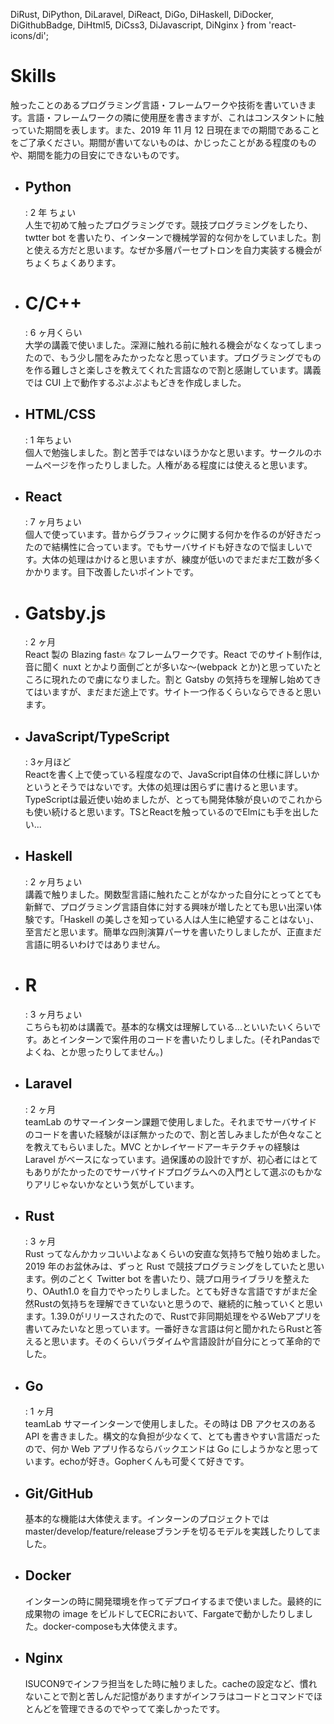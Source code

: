   DiRust,
  DiPython,
  DiLaravel,
  DiReact,
  DiGo,
  DiHaskell,
  DiDocker,
  DiGithubBadge,
  DiHtml5,
  DiCss3,
  DiJavascript,
  DiNginx
} from 'react-icons/di';

# Skills

触ったことのあるプログラミング言語・フレームワークや技術を書いていきます。言語・フレームワークの隣に使用歴を書きますが、これはコンスタントに触っていた期間を表します。また、2019 年 11 月 12 日現在までの期間であることをご了承ください。期間が書いてないものは、かじったことがある程度のものや、期間を能力の目安にできないものです。

- <Card id='python'>
    <div>
      <DiPython />
      <h2>Python</h2>
    </div>
    <p>
      : 2 年 ちょい
      <br />
      人生で初めて触ったプログラミングです。競技プログラミングをしたり、twtter
      bot
      を書いたり、インターンで機械学習的な何かをしていました。割と使える方だと思います。なぜか多層パーセプトロンを自力実装する機会がちょくちょくあります。
    </p>
  </Card>
- <Card id='c'>
    <div>
      <h1>C/C++</h1>
    </div>
    <p>
      : 6 ヶ月くらい
      <br />
      大学の講義で使いました。深淵に触れる前に触れる機会がなくなってしまったので、もう少し闇をみたかったなと思っています。プログラミングでものを作る難しさと楽しさを教えてくれた言語なので割と感謝しています。講義では
      CUI 上で動作するぷよぷよもどきを作成しました。
    </p>
  </Card>
- <Card id='html'>
    <div>
      <DiHtml5 />
      <DiCss3 />
      <h2>HTML/CSS</h2>
    </div>
    <p>
      : 1 年ちょい
      <br />
      個人で勉強しました。割と苦手ではないほうかなと思います。サークルのホームページを作ったりしました。人権がある程度には使えると思います。
    </p>
  </Card>
- <Card id='react'>
    <div>
      <DiReact />
      <h2>React</h2>
    </div>
    <p>
      : 7 ヶ月ちょい
      <br />
      個人で使っています。昔からグラフィックに関する何かを作るのが好きだったので結構性に合っています。でもサーバサイドも好きなので悩ましいです。大体の処理はかけると思いますが、練度が低いのでまだまだ工数が多くかかります。目下改善したいポイントです。
    </p>
  </Card>
- <Card id='gatsby'>
    <div>
      <h1>Gatsby.js</h1>
    </div>
    <p>
      : 2 ヶ月
      <br />
      React 製の Blazing fast🔥 なフレームワークです。React
      でのサイト制作は,音に聞く nuxt とかより面倒ごとが多いな〜(webpack
      とか)と思っていたところに現れたので虜になりました。割と Gatsby
      の気持ちを理解し始めてきてはいますが、まだまだ途上です。サイト一つ作るくらいならできると思います。
    </p>
  </Card>
- <Card id='javascript'>
    <div>
      <DiJavascript />
      <h2>JavaScript/TypeScript</h2>
    </div>
    <p>
      : 3ヶ月ほど
      <br />
      Reactを書く上で使っている程度なので、JavaScript自体の仕様に詳しいかというとそうではないです。大体の処理は困らずに書けると思います。TypeScriptは最近使い始めましたが、とっても開発体験が良いのでこれからも使い続けると思います。TSとReactを触っているのでElmにも手を出したい...
    </p>
  </Card>
- <Card id='haskell'>
    <div>
      <DiHaskell />
      <h2>Haskell</h2>
    </div>
    <p>
      : 2 ヶ月ちょい
      <br />
      講義で触りました。関数型言語に触れたことがなかった自分にとってとても新鮮で、プログラミング言語自体に対する興味が増したとても思い出深い体験です。「Haskell
      の美しさを知っている人は人生に絶望することはない」、至言だと思います。簡単な四則演算パーサを書いたりしましたが、正直まだ言語に明るいわけではありません。
    </p>
  </Card>
- <Card id='r'>
    <div>
      <h1>R</h1>
    </div>
    <p>
      : 3 ヶ月ちょい
      <br />
      こちらも初めは講義で。基本的な構文は理解している...といいたいくらいです。あとインターンで案件用のコードを書いたりしました。(それPandasでよくね、とか思ったりしてません。)
    </p>
  </Card>
- <Card id='laravel'>
    <div>
      <DiLaravel />
      <h2>Laravel</h2>
    </div>
    <p>
      : 2 ヶ月
      <br />
      teamLab
      のサマーインターン課題で使用しました。それまでサーバサイドのコードを書いた経験がほぼ無かったので、割と苦しみましたが色々なことを教えてもらいました。MVC
      とかレイヤードアーキテクチャの経験は Laravel
      がベースになっています。過保護めの設計ですが、初心者にはとてもありがたかったのでサーバサイドプログラムへの入門として選ぶのもかなりアリじゃないかなという気がしています。
    </p>
  </Card>
- <Card id='rust'>
    <div>
      <DiRust />
      <h2>Rust</h2>
    </div>
    <p>
      : 3 ヶ月
      <br />
      Rust ってなんかカッコいいよなぁくらいの安直な気持ちで触り始めました。2019
      年のお盆休みは、ずっと Rust
      で競技プログラミングをしていたと思います。例のごとく Twitter bot
      を書いたり、競プロ用ライブラリを整えたり、OAuth1.0
      を自力でやったりしました。とても好きな言語ですがまだ全然Rustの気持ちを理解できていないと思うので、継続的に触っていくと思います。1.39.0がリリースされたので、Rustで非同期処理をやるWebアプリを書いてみたいなと思っています。一番好きな言語は何と聞かれたらRustと答えると思います。そのくらいパラダイムや言語設計が自分にとって革命的でした。
    </p>
  </Card>
- <Card id='go'>
    <div>
      <DiGo />
      <h2>Go</h2>
    </div>
    <p>
      : 1 ヶ月
      <br />
      teamLab サマーインターンで使用しました。その時は DB アクセスのある API
      を書きました。構文的な負担が少なくて、とても書きやすい言語だったので、何か
      Web アプリ作るならバックエンドは Go
      にしようかなと思っています。echoが好き。Gopherくんも可愛くて好きです。
    </p>
  </Card>

- <Card id='git'>
    <div>
      <DiGithubBadge />
      <h2>Git/GitHub</h2>
    </div>
    <p>
      基本的な機能は大体使えます。インターンのプロジェクトではmaster/develop/feature/releaseブランチを切るモデルを実践したりしてました。
    </p>
  </Card>
- <Card id='docker'>
    <div>
      <DiDocker />
      <h2>Docker</h2>
    </div>
    <p>
      インターンの時に開発環境を作ってデプロイするまで使いました。最終的に成果物の
      image
      をビルドしてECRにおいて、Fargateで動かしたりしました。docker-composeも大体使えます。
    </p>
  </Card>
- <Card id='nginx'>
    <div>
      <DiNginx />
      <h2>Nginx</h2>
    </div>
    <p>
      ISUCON9でインフラ担当をした時に触りました。cacheの設定など、慣れないことで割と苦しんだ記憶がありますがインフラはコードとコマンドでほとんどを管理できるのでやってて楽しかったです。
    </p>
  </Card>
